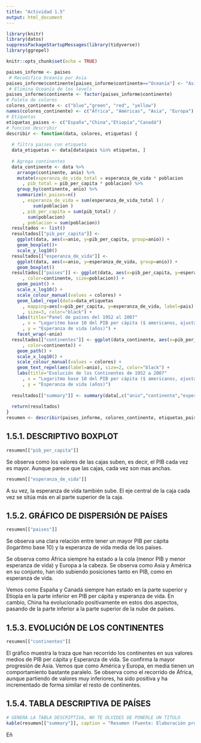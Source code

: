 ---
title: "Actividad 1.5"
output: html_document
---

```{r setup, include=FALSE}
library(knitr)
library(datos)
suppressPackageStartupMessages(library(tidyverse))
library(ggrepel)

knitr::opts_chunk$set(echo = TRUE)

paises_informe <- paises
 # Recodifica Oceanía por Asia
paises_informe$continente[paises_informe$continente=="Oceanía"] <- "Asia"
 # Elimina Oceanía de los levels
paises_informe$continente <- factor(paises_informe$continente)
# Paleta de colores
colores_continente <- c("blue","green", "red", "yellow") 
names(colores_continente) <- c("África", "Américas", "Asia", "Europa")
# Etiquetas
etiquetas_paises <- c("España","China","Etiopía","Canadá")
# funcion describir
describir <- function(data, colores, etiquetas) {
  
  # filtra paises con etiqueta
  data_etiquetas <- data[data$pais %in% etiquetas, ]
  
  # Agrega continentes
  data_continente <- data %>% 
    arrange(continente, anio) %>% 
    mutate(esperanza_de_vida_total = esperanza_de_vida * poblacion
      , pib_total = pib_per_capita * poblacion) %>% 
    group_by(continente, anio) %>% 
    summarize(n_paises=n()
      , esperanza_de_vida = sum(esperanza_de_vida_total ) /
          sum(poblacion )
      , pib_per_capita = sum(pib_total) / 
        sum(poblacion)
      , poblacion = sum(poblacion))
  resultados <- list()
  resultados[["pib_per_capita"]] <- 
    ggplot(data, aes(x=anio, y=pib_per_capita, group=anio)) +
    geom_boxplot()+
    scale_y_log10()
  resultados[["esperanza_de_vida"]] <- 
    ggplot(data, aes(x=anio, y=esperanza_de_vida, group=anio)) +
    geom_boxplot()
  resultados[["paises"]] <- ggplot(data, aes(x=pib_per_capita, y=esperanza_de_vida
      , color=continente, size=poblacion)) +
    geom_point() +
    scale_x_log10() +
    scale_colour_manual(values = colores) +
    geom_label_repel(data=data_etiquetas
      , mapping=aes(x=pib_per_capita, y=esperanza_de_vida, label=pais)
      , size=3, color="black") +
    labs(title="Panel de países del 1952 al 2007"
      , x = "Logaritmo base 10 del PIB per cápita ($ americanos, ajustados según inflación)"
      , y = "Esperanza de vida (años)") +
    facet_wrap(~anio)
  resultados[["continentes"]] <- ggplot(data_continente, aes(x=pib_per_capita, y=esperanza_de_vida
      , color=continente)) +
    geom_path() +
    scale_x_log10() +
    scale_colour_manual(values = colores) +
    geom_text_repel(aes(label=anio), size=2, color="black") +
    labs(title="Evolución de los Continentes de 1952 a 2007"
      , x = "Logaritmo base 10 del PIB per cápita ($ americanos, ajustados según inflación)"
      , y = "Esperanza de vida (años)")
  
  resultados[["summary"]] <- summary(data[,c("anio","continente","esperanza_de_vida","pib_per_capita")])
  
  return(resultados)
}
resumen <- describir(paises_informe, colores_continente, etiquetas_paises)
```

## 1.5.1. DESCRIPTIVO BOXPLOT

```{r, echo=FALSE, fig.width=11, fig.height=2, fig.cap="Boxplot PIB per càpita (Continente y año) - Escala Log10", fig.align="center",message=FALSE}
resumen[["pib_per_capita"]]
```

Se observa como los valores de las cajas suben, es decir, el PIB cada vez es mayor. Aunque parece que las cajas, cada vez son mas anchas.

```{r, echo=FALSE, fig.width=11, fig.height=2, fig.cap="Boxplot Esperanza de vida (Continente y año)", fig.align="center",message=FALSE}
resumen[["esperanza_de_vida"]]
```

A su vez, la esperanza de vida también sube. El eje central de la caja cada vez se sitúa más en al parte superior de la caja.

## 1.5.2. GRÁFICO DE DISPERSIÓN DE PAÍSES

```{r, echo=FALSE, fig.width=11,fig.height=8, fig.cap="Panel países (Fuente: Elaboración propia con datos de Gapminder)", fig.align="center",message=FALSE, dpi=150}
resumen[["paises"]]
```

Se observa una clara relación entre tener un mayor PIB per cápita (logaritmo base 10) y la esperanza de vida media de los países. 

Se observa como África siempre ha estado a la cola (menor PIB y menor esperanza de vida) y Europa a la cabeza. Se observa como Asia y América en su conjunto, han ido subiendo posiciones tanto en PIB, como en esperanza de vida.

Vemos como España y Canadá siempre han estado en la parte superior y Etiopía en la parte inferior en PIB per cápita y esperanza de vida. En cambio, China ha evolucionado positivamente en estos dos aspectos, pasando de la parte inferior a la parte superior de la nube de países.

## 1.5.3. EVOLUCIÓN DE LOS CONTINENTES

```{r, echo=FALSE, fig.cap="Evolución continentes (Fuente: Elaboración propia con datos de Gapminder)", fig.align="center",message=FALSE, dpi=150}
resumen[["continentes"]]
```

El gráfico muestra la traza que han recorrido los continentes en sus valores medios de PIB per cápita y Esperanza de vida.  Se confirma la mayor progresión de Asia. Vemos que como América y Europa, en media tienen un comportamiento bastante paralelo. Se observa como el recorrido de África, aunque partiendo de valores muy inferiores, ha sido positiva y ha incrementado de forma similar el resto de continentes.  

## 1.5.4. TABLA DESCRIPTIVA DE PAÍSES 

```{r, echo=FALSE}
# GENERA LA TABLA DESCRIPTIVA, NO TE OLVIDES DE PONERLE UN TITULO
kable(resumen[["summary"]], caption = "Resumen (Fuente: Elaboración propia con datos de Gapminder)")
```
Eñ

